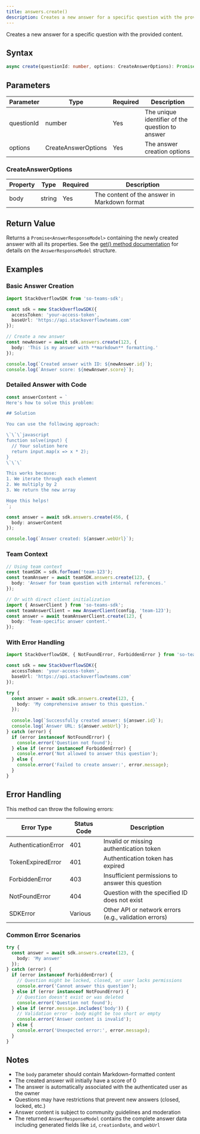 ```yaml
---
title: answers.create()
description: Creates a new answer for a specific question with the provided content.
---
```


Creates a new answer for a specific question with the provided content.

## Syntax

```typescript
async create(questionId: number, options: CreateAnswerOptions): Promise<AnswerResponseModel>
```

## Parameters

| Parameter | Type | Required | Description |
|-----------|------|----------|-------------|
| questionId | number | Yes | The unique identifier of the question to answer |
| options | CreateAnswerOptions | Yes | The answer creation options |

### CreateAnswerOptions

| Property | Type | Required | Description |
|----------|------|----------|-------------|
| body | string | Yes | The content of the answer in Markdown format |

## Return Value

Returns a `Promise<AnswerResponseModel>` containing the newly created answer with all its properties. See the [get() method documentation](./get) for details on the `AnswerResponseModel` structure.

## Examples

### Basic Answer Creation

```typescript
import StackOverflowSDK from 'so-teams-sdk';

const sdk = new StackOverflowSDK({
  accessToken: 'your-access-token',
  baseUrl: 'https://api.stackoverflowteams.com'
});

// Create a new answer
const newAnswer = await sdk.answers.create(123, {
  body: 'This is my answer with **markdown** formatting.'
});

console.log(`Created answer with ID: ${newAnswer.id}`);
console.log(`Answer score: ${newAnswer.score}`);
```

### Detailed Answer with Code

```typescript
const answerContent = `
Here's how to solve this problem:

## Solution

You can use the following approach:

\`\`\`javascript
function solve(input) {
  // Your solution here
  return input.map(x => x * 2);
}
\`\`\`

This works because:
1. We iterate through each element
2. We multiply by 2
3. We return the new array

Hope this helps!
`;

const answer = await sdk.answers.create(456, {
  body: answerContent
});

console.log(`Answer created: ${answer.webUrl}`);
```

### Team Context

```typescript
// Using team context
const teamSDK = sdk.forTeam('team-123');
const teamAnswer = await teamSDK.answers.create(123, {
  body: 'Answer for team question with internal references.'
});

// Or with direct client initialization
import { AnswerClient } from 'so-teams-sdk';
const teamAnswerClient = new AnswerClient(config, 'team-123');
const answer = await teamAnswerClient.create(123, {
  body: 'Team-specific answer content.'
});
```

### With Error Handling

```typescript
import StackOverflowSDK, { NotFoundError, ForbiddenError } from 'so-teams-sdk';

const sdk = new StackOverflowSDK({
  accessToken: 'your-access-token',
  baseUrl: 'https://api.stackoverflowteams.com'
});

try {
  const answer = await sdk.answers.create(123, {
    body: 'My comprehensive answer to this question.'
  });
  
  console.log(`Successfully created answer: ${answer.id}`);
  console.log(`Answer URL: ${answer.webUrl}`);
} catch (error) {
  if (error instanceof NotFoundError) {
    console.error('Question not found');
  } else if (error instanceof ForbiddenError) {
    console.error('Not allowed to answer this question');
  } else {
    console.error('Failed to create answer:', error.message);
  }
}
```

## Error Handling

This method can throw the following errors:

| Error Type | Status Code | Description |
|------------|-------------|-------------|
| AuthenticationError | 401 | Invalid or missing authentication token |
| TokenExpiredError | 401 | Authentication token has expired |
| ForbiddenError | 403 | Insufficient permissions to answer this question |
| NotFoundError | 404 | Question with the specified ID does not exist |
| SDKError | Various | Other API or network errors (e.g., validation errors) |

### Common Error Scenarios

```typescript
try {
  const answer = await sdk.answers.create(123, {
    body: 'My answer'
  });
} catch (error) {
  if (error instanceof ForbiddenError) {
    // Question might be locked, closed, or user lacks permissions
    console.error('Cannot answer this question');
  } else if (error instanceof NotFoundError) {
    // Question doesn't exist or was deleted
    console.error('Question not found');
  } else if (error.message.includes('body')) {
    // Validation error - body might be too short or empty
    console.error('Answer content is invalid');
  } else {
    console.error('Unexpected error:', error.message);
  }
}
```

## Notes

- The `body` parameter should contain Markdown-formatted content
- The created answer will initially have a score of 0
- The answer is automatically associated with the authenticated user as the owner
- Questions may have restrictions that prevent new answers (closed, locked, etc.)
- Answer content is subject to community guidelines and moderation
- The returned `AnswerResponseModel` contains the complete answer data including generated fields like `id`, `creationDate`, and `webUrl`